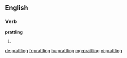 ==English==

===Verb===
'''prattling'''

# {{present participle of|prattle}}

[[de:prattling]]
[[fr:prattling]]
[[hu:prattling]]
[[mg:prattling]]
[[vi:prattling]]
